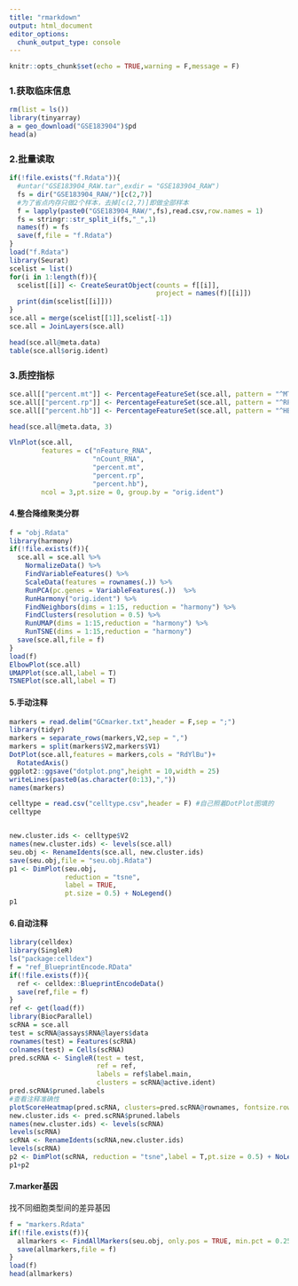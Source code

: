 ```yaml
---
title: "rmarkdown"
output: html_document
editor_options: 
  chunk_output_type: console
---
```


```r
knitr::opts_chunk$set(echo = TRUE,warning = F,message = F)
```

### 1.获取临床信息

```r
rm(list = ls())
library(tinyarray)
a = geo_download("GSE183904")$pd
head(a)
```

### 2.批量读取

```r
if(!file.exists("f.Rdata")){
  #untar("GSE183904_RAW.tar",exdir = "GSE183904_RAW")
  fs = dir("GSE183904_RAW/")[c(2,7)]
  #为了省点内存只做2个样本，去掉[c(2,7)]即做全部样本
  f = lapply(paste0("GSE183904_RAW/",fs),read.csv,row.names = 1)
  fs = stringr::str_split_i(fs,"_",1)
  names(f) = fs
  save(f,file = "f.Rdata")
}
load("f.Rdata")
library(Seurat)
scelist = list()
for(i in 1:length(f)){
  scelist[[i]] <- CreateSeuratObject(counts = f[[i]], 
                                     project = names(f)[[i]])
  print(dim(scelist[[i]]))
}
sce.all = merge(scelist[[1]],scelist[-1])
sce.all = JoinLayers(sce.all)

head(sce.all@meta.data)
table(sce.all$orig.ident)
```

### 3.质控指标

```r
sce.all[["percent.mt"]] <- PercentageFeatureSet(sce.all, pattern = "^MT-")
sce.all[["percent.rp"]] <- PercentageFeatureSet(sce.all, pattern = "^RP[SL]")
sce.all[["percent.hb"]] <- PercentageFeatureSet(sce.all, pattern = "^HB[^(P)]")

head(sce.all@meta.data, 3)

VlnPlot(sce.all, 
        features = c("nFeature_RNA",
                     "nCount_RNA", 
                     "percent.mt",
                     "percent.rp",
                     "percent.hb"),
        ncol = 3,pt.size = 0, group.by = "orig.ident")
```

#### 4.整合降维聚类分群

```r
f = "obj.Rdata"
library(harmony)
if(!file.exists(f)){
  sce.all = sce.all %>% 
    NormalizeData() %>%  
    FindVariableFeatures() %>%  
    ScaleData(features = rownames(.)) %>%  
    RunPCA(pc.genes = VariableFeatures(.))  %>%
    RunHarmony("orig.ident") %>%
    FindNeighbors(dims = 1:15, reduction = "harmony") %>% 
    FindClusters(resolution = 0.5) %>% 
    RunUMAP(dims = 1:15,reduction = "harmony") %>% 
    RunTSNE(dims = 1:15,reduction = "harmony")
  save(sce.all,file = f)
}
load(f)
ElbowPlot(sce.all)
UMAPPlot(sce.all,label = T)
TSNEPlot(sce.all,label = T)
```

#### 5.手动注释

```r
markers = read.delim("GCmarker.txt",header = F,sep = ";")
library(tidyr)
markers = separate_rows(markers,V2,sep = ",")
markers = split(markers$V2,markers$V1)
DotPlot(sce.all,features = markers,cols = "RdYlBu")+
  RotatedAxis()
ggplot2::ggsave("dotplot.png",height = 10,width = 25)
writeLines(paste0(as.character(0:13),","))
names(markers)

celltype = read.csv("celltype.csv",header = F) #自己照着DotPlot图填的
celltype


new.cluster.ids <- celltype$V2
names(new.cluster.ids) <- levels(sce.all)
seu.obj <- RenameIdents(sce.all, new.cluster.ids)
save(seu.obj,file = "seu.obj.Rdata")
p1 <- DimPlot(seu.obj, 
              reduction = "tsne", 
              label = TRUE, 
              pt.size = 0.5) + NoLegend()
p1
```

#### 6.自动注释

```r
library(celldex)
library(SingleR)
ls("package:celldex")
f = "ref_BlueprintEncode.RData"
if(!file.exists(f)){
  ref <- celldex::BlueprintEncodeData()
  save(ref,file = f)
}
ref <- get(load(f))
library(BiocParallel)
scRNA = sce.all
test = scRNA@assays$RNA@layers$data
rownames(test) = Features(scRNA)
colnames(test) = Cells(scRNA)
pred.scRNA <- SingleR(test = test, 
                      ref = ref,
                      labels = ref$label.main, 
                      clusters = scRNA@active.ident)
pred.scRNA$pruned.labels
#查看注释准确性 
plotScoreHeatmap(pred.scRNA, clusters=pred.scRNA@rownames, fontsize.row = 9,show_colnames = T)
new.cluster.ids <- pred.scRNA$pruned.labels
names(new.cluster.ids) <- levels(scRNA)
levels(scRNA)
scRNA <- RenameIdents(scRNA,new.cluster.ids)
levels(scRNA)
p2 <- DimPlot(scRNA, reduction = "tsne",label = T,pt.size = 0.5) + NoLegend()
p1+p2
```

#### 7.marker基因

找不同细胞类型间的差异基因

```r
f = "markers.Rdata"
if(!file.exists(f)){
  allmarkers <- FindAllMarkers(seu.obj, only.pos = TRUE, min.pct = 0.25, logfc.threshold = 0.25)
  save(allmarkers,file = f)
}
load(f)
head(allmarkers)
```

